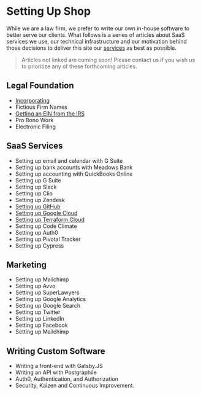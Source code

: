 
<PublicLayout>

<EditOnGithub path="blog/setting-up-shop/index.mdx" />

<Seo title="Blog | Setting Up Shop" />

# Setting Up Shop

While we are a law firm, we prefer to write our own in-house software to
better serve our clients. What follows is a series of articles about SaaS
services we use, our technical infrastructure and our motivation behind those
decisions to deliver this site our [services](/practice-areas) as best as
possible.

> Articles not linked are coming soon! Please contact us if you wish us to
> prioritize any of these forthcoming articles.

## Legal Foundation

* [Incorporating](/blog/setting-up-shop/incorporating)
* Fictious Firm Names
* [Getting an EIN from the IRS](/blog/setting-up-shop/getting-an-ein)
* Pro Bono Work
* Electronic Filing

## SaaS Services

* Setting up email and calendar with G Suite
* Setting up bank accounts with Meadows Bank
* Setting up accounting with QuickBooks Online
* Setting up G Suite
* Setting up Slack
* Setting up Clio
* Setting up Zendesk
* [Setting up GitHub](/blog/setting-up-shop/setting-up-github)
* [Setting up Google Cloud](/blog/setting-up-shop/google-cloud)
* [Setting up Terraform Cloud](/blog/setting-up-shop/terraform-cloud)
* Setting up Code Climate
* Setting up Auth0
* Setting up Pivotal Tracker
* Setting up Cypress

## Marketing

* Setting up Mailchimp
* Setting up Avvo
* Setting up SuperLawyers
* Setting up Google Analytics
* Setting up Google Search
* Setting up Twitter
* Setting up LinkedIn
* Setting up Facebook
* Setting up Mailchimp

## Writing Custom Software

* Writing a front-end with Gatsby.JS
* Writing an API with Postgraphile
* Auth0, Authentication, and Authorization
* Security, Kaizen and Continuous Improvement.

</PublicLayout>
